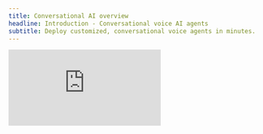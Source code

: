 ```yaml
---
title: Conversational AI overview
headline: Introduction - Conversational voice AI agents
subtitle: Deploy customized, conversational voice agents in minutes.
---
```


<div style={{ position: 'relative', width: '100%', paddingBottom: '56.25%' }}>
  <iframe
    src="https://player.vimeo.com/video/1029660636"
    frameBorder="0"
    style={{ position: 'absolute', top: '0', left: '0', width: '100%', height: '100%' }}
    className="aspect-video w-full rounded-lg"
    allow="autoplay; fullscreen; picture-in-picture"
    allowFullScreen
  />
</div>

## What is Conversational AI?

ElevenLabs [Conversational AI](https://elevenlabs.io/conversational-ai) is a platform for deploying customized, conversational voice agents. Built in response to our customers' needs, our platform eliminates months of development time typically spent building conversation stacks from scratch. It combines these building blocks:

<CardGroup cols={2}>
  <Card title="Speech to text">
    Our fine tuned ASR model that transcribes the caller's dialogue.
  </Card>
  <Card title="Language model">
    Choose from Gemini, Claude, OpenAI and more, or bring your own.
  </Card>
  <Card title="Text to speech">
    Our low latency, human-like TTS across 5k+ voices and 31 languages.
  </Card>
  <Card title="Turn taking">
    Our custom turn taking and interruption detection service that feels human.
  </Card>
</CardGroup>

Altogether it is a highly composable AI Voice agent solution that can scale to thousands of calls per day. With [server](/docs/conversational-ai/customization/tools) & [client side](/docs/conversational-ai/customization/client-tools) tools, [knowledge](/docs/conversational-ai/customization/knowledge-base) bases, [dynamic](/docs/conversational-ai/customization/dynamic-variables) agent instantiation and [overrides](/docs/conversational-ai/customization/overrides), plus built-in monitoring, it's the complete developer toolkit.

<Card title="Pricing" horizontal>
  15 minutes to get started on the free plan. Get 13,750 minutes included on the Business plan at
  \$0.08 per minute on the Business plan, with extra minutes billed at \$0.08, as well as
  significantly discounted pricing at higher volumes.
  <br />
  **Setup & Prompt Testing**: billed at half the cost.
</Card>

## Pricing tiers

| Tier     | Price   | Minutes included | Cost per extra minute |
| -------- | ------- | ---------------- | --------------------- |
| Free     | \$0     | 15               | Unavailable           |
| Starter  | \$5     | 50               | Unavailable           |
| Creator  | \$22    | 220              | ~\$0.14               |
| Pro      | \$99    | 990              | ~\$0.12               |
| Scale    | \$330   | 3,400            | ~\$0.11               |
| Business | \$1,320 | 13,750           | ~\$0.08               |

## Models

Currently, the following models are natively supported and can be configured via the agent settings:

- Gemini 2.0 Flash
- Gemini 1.5 Flash
- Gemini 1.5 Pro
- Gemini 1.0 Pro
- GPT-4o Mini
- GPT-4o
- GPT-4 Turbo
- GPT-3.5 Turbo
- Claude 3.5 Sonnet
- Claude 3 Haiku

![Supported models](/assets/images/conversational-ai/llms.png)

<Note>
  Today we're covering the LLM costs, though these will be passed through to customers in the
  future.
</Note>

You can start with our [free tier](https://elevenlabs.io/app/sign-up), which includes 10 minutes of conversation per month.

Need more? Upgrade to a [paid plan](https://elevenlabs.io/pricing) instantly - no sales calls required. For enterprise usage (6+ hours of daily conversation), [contact our sales team](https://elevenlabs.io/contact-sales) for custom pricing tailored to your needs.

## Popular applications

Companies and creators use our Conversational AI orchestration platform to create:

- **Customer service**: Assistants trained on company documentation that can handle customer queries, troubleshoot issues, and provide 24/7 support in multiple languages.
- **Virtual assistants**: Assistants trained to manage scheduling, set reminders, look up information, and help users stay organized throughout their day.
- **Retail support**: Assistants that help customers find products, provide personalized recommendations, track orders, and answer product-specific questions.
- **Personalized learning**: Assistants that help students learn new topics & enhance reading comprehension by speaking with books and [articles](https://elevenlabs.io/blog/time-brings-conversational-ai-to-journalism).

<Note>
  Ready to get started? Check out our [quickstart guide](/docs/conversational-ai/quickstart) to
  create your first AI agent in minutes.
</Note>

## FAQ

<AccordionGroup>
  <Accordion title="Concurrency limits">
Plan limits

Your subscription plan determines how many calls can be made simultaneously.

| Plan       | Concurrency limit |
| ---------- | ----------------- |
| Free       | 4                 |
| Starter    | 6                 |
| Creator    | 10                |
| Pro        | 20                |
| Scale      | 30                |
| Business   | 30                |
| Enterprise | Elevated          |

    <Note>
      To increase your concurrency limit [upgrade your subscription plan](https://elevenlabs.io/pricing)
      or [contact sales](https://elevenlabs.io/contact-sales) to discuss enterprise plans.
    </Note>

  </Accordion>
</AccordionGroup>
